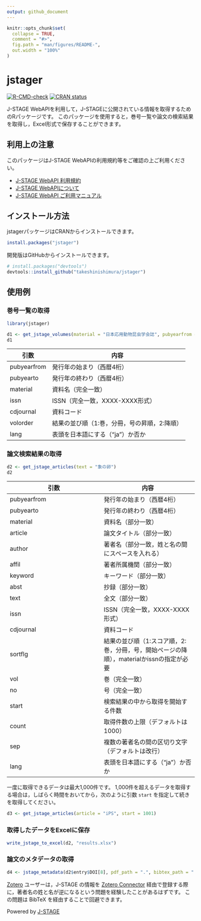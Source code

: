 ```yaml
---
output: github_document
---
```


<!-- README.md is generated from README.Rmd. Please edit that file -->

```r
knitr::opts_chunk$set(
  collapse = TRUE,
  comment = "#>",
  fig.path = "man/figures/README-",
  out.width = "100%"
)
```

# jstager

<!-- badges: start -->
[![R-CMD-check](https://github.com/takeshinishimura/jstager/actions/workflows/R-CMD-check.yaml/badge.svg)](https://github.com/takeshinishimura/jstager/actions/workflows/R-CMD-check.yaml)
[![CRAN status](https://www.r-pkg.org/badges/version/jstager)](https://CRAN.R-project.org/package=jstager)
<!-- badges: end -->

J-STAGE WebAPIを利用して，J-STAGEに公開されている情報を取得するためのRパッケージです。
このパッケージを使用すると，巻号一覧や論文の検索結果を取得し，Excel形式で保存することができます。


## 利用上の注意

このパッケージはJ-STAGE WebAPIの利用規約等をご確認の上ご利用ください。

- [J-STAGE WebAPI 利用規約](https://www.jstage.jst.go.jp/static/pages/WebAPI/-char/ja){target="_blank"}
- [J-STAGE WebAPIについて](https://www.jstage.jst.go.jp/static/pages/JstageServices/TAB3/-char/ja){target="_blank"}
- [J-STAGE WebAPI ご利用マニュアル](https://www.jstage.jst.go.jp/static/files/ja/manual_api.pdf){target="_blank"}


## インストール方法

jstagerパッケージはCRANからインストールできます。

``` r
install.packages("jstager")
```

開発版はGitHubからインストールできます。

``` r
# install.packages("devtools")
devtools::install_github("takeshinishimura/jstager")
```


## 使用例

### 巻号一覧の取得

```r
library(jstager)

d1 <- get_jstage_volumes(material = "日本応用動物昆虫学会誌", pubyearfrom = 2020)
d1
```

| 引数 | 内容 |
| --- | --- |
| pubyearfrom | 発行年の始まり（西暦4桁） |
| pubyearto   | 発行年の終わり（西暦4桁） |
| material    | 資料名（完全一致） |
| issn        | ISSN（完全一致，XXXX-XXXX形式） |
| cdjournal   | 資料コード |
| volorder    | 結果の並び順（1:巻，分冊，号の昇順，2:降順） |
| lang        | 表頭を日本語にする（"ja"）か否か |

### 論文検索結果の取得

```r
d2 <- get_jstage_articles(text = "象の卵")
d2
```

| 引数 | 内容 |
| --- | --- |
| pubyearfrom | 発行年の始まり（西暦4桁） |
| pubyearto   | 発行年の終わり（西暦4桁） |
| material    | 資料名（部分一致） |
| article     | 論文タイトル（部分一致） |
| author      | 著者名（部分一致，姓と名の間にスペースを入れる） |
| affil       | 著者所属機関（部分一致） |
| keyword     | キーワード（部分一致） |
| abst        | 抄録（部分一致） |
| text        | 全文（部分一致） |
| issn        | ISSN（完全一致，XXXX-XXXX形式） |
| cdjournal   | 資料コード |
| sortflg     | 結果の並び順（1:スコア順，2:巻，分冊，号，開始ページの降順），materialかissnの指定が必要 |
| vol         | 巻（完全一致） |
| no          | 号（完全一致） |
| start       | 検索結果の中から取得を開始する件数 |
| count       | 取得件数の上限（デフォルトは1000） |
| sep         | 複数の著者名の間の区切り文字（デフォルトは改行） |
| lang        | 表頭を日本語にする（"ja"）か否か |

一度に取得できるデータは最大1,000件です。
1,000件を超えるデータを取得する場合は，しばらく時間をおいてから，次のように引数 `start` を指定して続きを取得してください。

```r
d3 <- get_jstage_articles(article = "iPS", start = 1001)
```

### 取得したデータをExcelに保存

```r
write_jstage_to_excel(d2, "results.xlsx")
```

### 論文のメタデータの取得

```r
d4 <- jstage_metadata(d2$entry$DOI[8], pdf_path = ".", bibtex_path = ".")
```

[Zotero](https://www.zotero.org/){target="_blank"} ユーザーは，J-STAGE の情報を [Zotero Connector](https://www.zotero.org/download/connectors){target="_blank"} 経由で登録する際に，著者名の姓と名が逆になるという問題を経験したことがあるはずです。
この問題は BibTeX を経由することで回避できます。

Powered by [J-STAGE](https://www.jstage.jst.go.jp/browse/-char/ja){target="_blank"}
